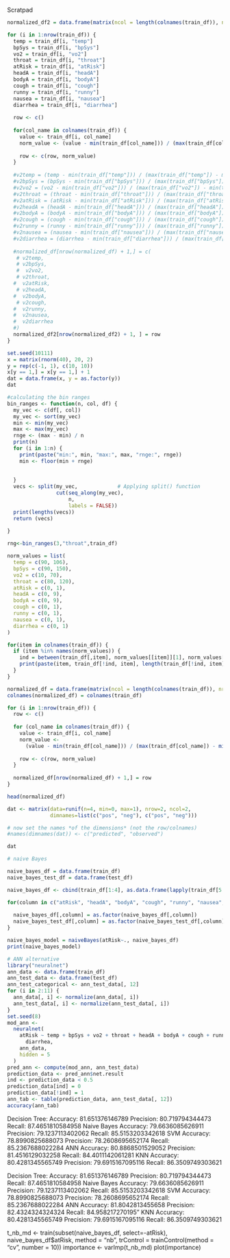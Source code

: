 Scratpad

```r
normalized_df2 = data.frame(matrix(ncol = length(colnames(train_df)), nrow = 0))

for (i in 1:nrow(train_df)) {
  temp = train_df[i, "temp"]
  bpSys = train_df[i, "bpSys"]
  vo2 = train_df[i, "vo2"]
  throat = train_df[i, "throat"]
  atRisk = train_df[i, "atRisk"]
  headA = train_df[i, "headA"]
  bodyA = train_df[i, "bodyA"]
  cough = train_df[i, "cough"]
  runny = train_df[i, "runny"]
  nausea = train_df[i, "nausea"]
  diarrhea = train_df[i, "diarrhea"]
  
  row <- c()
  
  for(col_name in colnames(train_df)) {
    value <- train_df[i, col_name]
    norm_value <- (value - min(train_df[col_name])) / (max(train_df[col_name]) - min(train_df[col_name]))
    
    row <- c(row, norm_value)
  }
  
  #v2temp = (temp - min(train_df["temp"])) / (max(train_df["temp"]) - min(train_df["temp"]))
  #v2bpSys = (bpSys - min(train_df["bpSys"])) / (max(train_df["bpSys"]) - min(train_df["bpSys"]))
  #v2vo2 = (vo2 - min(train_df["vo2"])) / (max(train_df["vo2"]) - min(train_df["vo2"]))
  #v2throat = (throat - min(train_df["throat"])) / (max(train_df["throat"]) - min(train_df["throat"]))
  #v2atRisk = (atRisk - min(train_df["atRisk"])) / (max(train_df["atRisk"]) - min(train_df["atRisk"]))
  #v2headA = (headA - min(train_df["headA"])) / (max(train_df["headA"]) - min(train_df["headA"]))
  #v2bodyA = (bodyA - min(train_df["bodyA"])) / (max(train_df["bodyA"]) - min(train_df["bodyA"]))
  #v2cough = (cough - min(train_df["cough"])) / (max(train_df["cough"]) - min(train_df["cough"]))
  #v2runny = (runny - min(train_df["runny"])) / (max(train_df["runny"]) - min(train_df["runny"]))
  #v2nausea = (nausea - min(train_df["nausea"])) / (max(train_df["nausea"]) - min(train_df["nausea"]))
  #v2diarrhea = (diarrhea - min(train_df["diarrhea"])) / (max(train_df["diarrhea"]) - min(train_df["diarrhea"]))
  
  #normalized_df[nrow(normalized_df) + 1,] = c(
   # v2temp,
   # v2bpSys,
   #  v2vo2,
   # v2throat,
  #  v2atRisk,
   # v2headA,
  #  v2bodyA,
   # v2cough,
  #  v2runny,
  #  v2nausea,
  #  v2diarrhea
  #)
  normalized_df2[nrow(normalized_df2) + 1, ] = row
}
```


```r
set.seed(10111)
x = matrix(rnorm(40), 20, 2)
y = rep(c(-1, 1), c(10, 10))
x[y == 1,] = x[y == 1,] + 1
dat = data.frame(x, y = as.factor(y))
dat
```
```r
#calculating the bin ranges
bin_ranges <- function(n, col, df) {
  my_vec <- c(df[, col])
  my_vec <- sort(my_vec)
  min <- min(my_vec)
  max <- max(my_vec)
  rnge <- (max - min) / n
  print(n)
  for (i in 1:n) {
    print(paste("min:", min, "max:", max, "rnge:", rnge))
    min <- floor(min + rnge)
    
    
  }
  vecs <- split(my_vec,             # Applying split() function
                cut(seq_along(my_vec),
                    n,
                    labels = FALSE))
  print(lengths(vecs))
  return (vecs)
  
}

rng<-bin_ranges(3,"throat",train_df)
```

```r
norm_values = list(
  temp = c(90, 106),
  bpSys = c(90, 150),
  vo2 = c(10, 70),
  throat = c(80, 120),
  atRisk = c(0, 1),
  headA = c(0, 9),
  bodyA = c(0, 9),
  cough = c(0, 1),
  runny = c(0, 1),
  nausea = c(0, 1),
  diarrhea = c(0, 1)
)

for(item in colnames(train_df)) {
  if (item %in% names(norm_values)) {
    ind = between(train_df[,item], norm_values[[item]][1], norm_values[[item]][2])
    print(paste(item, train_df[!ind, item], length(train_df[!ind, item])))
  }
}
```

```r

normalized_df = data.frame(matrix(ncol = length(colnames(train_df)), nrow = 0))
colnames(normalized_df) = colnames(train_df)

for (i in 1:nrow(train_df)) {
  row <- c()
  
  for (col_name in colnames(train_df)) {
    value <- train_df[i, col_name]
    norm_value <-
      (value - min(train_df[col_name])) / (max(train_df[col_name]) - min(train_df[col_name]))
    
    row <- c(row, norm_value)
  }
  
  normalized_df[nrow(normalized_df) + 1,] = row
}

head(normalized_df)
```


```r
dat <- matrix(data=runif(n=4, min=0, max=1), nrow=2, ncol=2, 
              dimnames=list(c("pos", "neg"), c("pos", "neg")))

# now set the names *of the dimensions* (not the row/colnames)
#names(dimnames(dat)) <- c("predicted", "observed")

dat
```

```r
# naive Bayes

naive_bayes_df = data.frame(train_df)
naive_bayes_test_df = data.frame(test_df)

naive_bayes_df <- cbind(train_df[1:4], as.data.frame(lapply(train_df[5:11], as.factor)))

for(column in c("atRisk", "headA", "bodyA", "cough", "runny", "nausea", "diarrhea")) {
 
  naive_bayes_df[,column] = as.factor(naive_bayes_df[,column])
  naive_bayes_test_df[,column] = as.factor(naive_bayes_test_df[,column])
}

naive_bayes_model = naiveBayes(atRisk~., naive_bayes_df)
print(naive_bayes_model)
```


```r

# ANN alternative
library("neuralnet")
ann_data <- data.frame(train_df)
ann_test_data <- data.frame(test_df)
ann_test_categorical <- ann_test_data[, 12]
for (i in 2:11) {
  ann_data[, i] <- normalize(ann_data[, i])
  ann_test_data[, i] <- normalize(ann_test_data[, i])
}
set.seed(8)
mod_ann <-
  neuralnet(
    atRisk ~ temp + bpSys + vo2 + throat + headA + bodyA + cough + runny + nausea +
      diarrhea,
    ann_data,
    hidden = 5
  )
pred_ann <- compute(mod_ann, ann_test_data)
prediction_data <- pred_ann$net.result
ind <- prediction_data < 0.5
prediction_data[ind] = 0
prediction_data[!ind] = 1
ann_tab <- table(prediction_data, ann_test_data[, 12])
accuracy(ann_tab)
```


Decision Tree:        Accuracy: 81.651376146789 Precision: 80.719794344473 Recall: 87.4651810584958
Naive Bayes           Accuracy: 79.6636085626911 Precision: 79.1237113402062 Recall: 85.5153203342618
SVM                   Accuracy: 78.8990825688073 Precision: 78.2608695652174 Recall: 85.2367688022284
ANN                   Accuracy: 80.8868501529052 Precision: 81.4516129032258 Recall: 84.4011142061281
KNN                   Accuracy: 80.4281345565749 Precision: 79.6915167095116 Recall: 86.3509749303621


Decision Tree:        Accuracy: 81.651376146789 Precision: 80.719794344473 Recall: 87.4651810584958
Naive Bayes           Accuracy: 79.6636085626911 Precision: 79.1237113402062 Recall: 85.5153203342618
SVM                   Accuracy: 78.8990825688073 Precision: 78.2608695652174 Recall: 85.2367688022284
ANN                   Accuracy: 81.8042813455658 Precision: 82.4324324324324 Recall: 84.958217270195"
KNN                   Accuracy: 80.4281345565749 Precision: 79.6915167095116 Recall: 86.3509749303621




t_nb_md <- train(subset(naive_bayes_df, select=-atRisk), naive_bayes_df$atRisk, method = "nb", trControl = trainControl(method = "cv", number = 10))
importance <- varImp(t_nb_md)
plot(importance)











